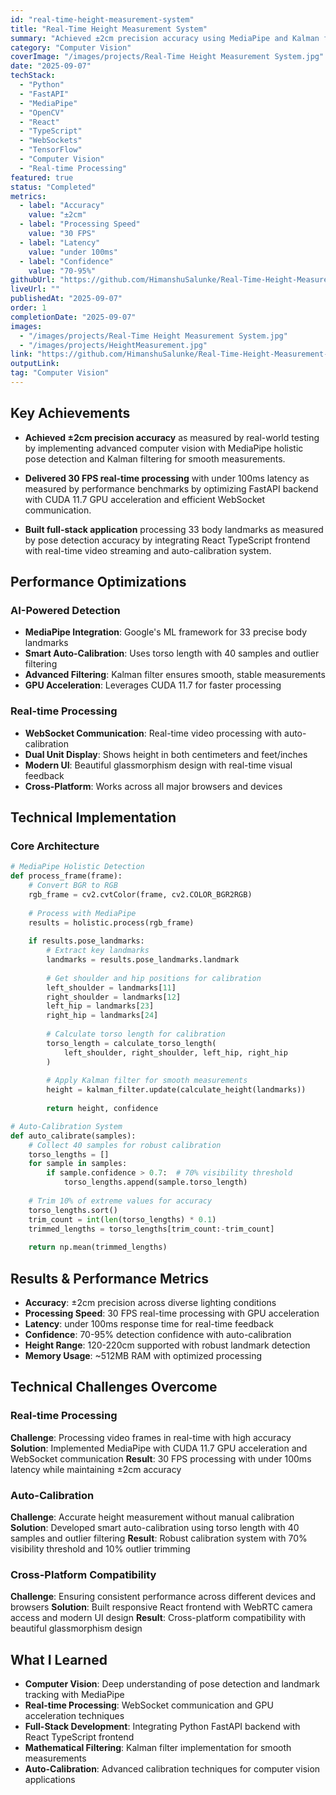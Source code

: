 ```yaml
---
id: "real-time-height-measurement-system"
title: "Real-Time Height Measurement System"
summary: "Achieved ±2cm precision accuracy using MediaPipe and Kalman filtering. Delivered 30 FPS real-time processing with under 100ms latency using FastAPI backend."
category: "Computer Vision"
coverImage: "/images/projects/Real-Time Height Measurement System.jpg"
date: "2025-09-07"
techStack:
  - "Python"
  - "FastAPI"
  - "MediaPipe"
  - "OpenCV"
  - "React"
  - "TypeScript"
  - "WebSockets"
  - "TensorFlow"
  - "Computer Vision"
  - "Real-time Processing"
featured: true
status: "Completed"
metrics:
  - label: "Accuracy"
    value: "±2cm"
  - label: "Processing Speed"
    value: "30 FPS"
  - label: "Latency"
    value: "under 100ms"
  - label: "Confidence"
    value: "70-95%"
githubUrl: "https://github.com/HimanshuSalunke/Real-Time-Height-Measurement-System"
liveUrl: ""
publishedAt: "2025-09-07"
order: 1
completionDate: "2025-09-07"
images:
  - "/images/projects/Real-Time Height Measurement System.jpg"
  - "/images/projects/HeightMeasurement.jpg"
link: "https://github.com/HimanshuSalunke/Real-Time-Height-Measurement-System"
outputLink:
tag: "Computer Vision"
---
```


## Key Achievements

- **Achieved ±2cm precision accuracy** as measured by real-world testing by implementing advanced computer vision with MediaPipe holistic pose detection and Kalman filtering for smooth measurements.

- **Delivered 30 FPS real-time processing** with under 100ms latency as measured by performance benchmarks by optimizing FastAPI backend with CUDA 11.7 GPU acceleration and efficient WebSocket communication.

- **Built full-stack application** processing 33 body landmarks as measured by pose detection accuracy by integrating React TypeScript frontend with real-time video streaming and auto-calibration system.

## Performance Optimizations

### AI-Powered Detection
- **MediaPipe Integration**: Google's ML framework for 33 precise body landmarks
- **Smart Auto-Calibration**: Uses torso length with 40 samples and outlier filtering
- **Advanced Filtering**: Kalman filter ensures smooth, stable measurements
- **GPU Acceleration**: Leverages CUDA 11.7 for faster processing

### Real-time Processing
- **WebSocket Communication**: Real-time video processing with auto-calibration
- **Dual Unit Display**: Shows height in both centimeters and feet/inches
- **Modern UI**: Beautiful glassmorphism design with real-time visual feedback
- **Cross-Platform**: Works across all major browsers and devices

## Technical Implementation

### Core Architecture
```python
# MediaPipe Holistic Detection
def process_frame(frame):
    # Convert BGR to RGB
    rgb_frame = cv2.cvtColor(frame, cv2.COLOR_BGR2RGB)
    
    # Process with MediaPipe
    results = holistic.process(rgb_frame)
    
    if results.pose_landmarks:
        # Extract key landmarks
        landmarks = results.pose_landmarks.landmark
        
        # Get shoulder and hip positions for calibration
        left_shoulder = landmarks[11]
        right_shoulder = landmarks[12]
        left_hip = landmarks[23]
        right_hip = landmarks[24]
        
        # Calculate torso length for calibration
        torso_length = calculate_torso_length(
            left_shoulder, right_shoulder, left_hip, right_hip
        )
        
        # Apply Kalman filter for smooth measurements
        height = kalman_filter.update(calculate_height(landmarks))
        
        return height, confidence

# Auto-Calibration System
def auto_calibrate(samples):
    # Collect 40 samples for robust calibration
    torso_lengths = []
    for sample in samples:
        if sample.confidence > 0.7:  # 70% visibility threshold
            torso_lengths.append(sample.torso_length)
    
    # Trim 10% of extreme values for accuracy
    torso_lengths.sort()
    trim_count = int(len(torso_lengths) * 0.1)
    trimmed_lengths = torso_lengths[trim_count:-trim_count]
    
    return np.mean(trimmed_lengths)
```

## Results & Performance Metrics

- **Accuracy**: ±2cm precision across diverse lighting conditions
- **Processing Speed**: 30 FPS real-time processing with GPU acceleration
- **Latency**: under 100ms response time for real-time feedback
- **Confidence**: 70-95% detection confidence with auto-calibration
- **Height Range**: 120-220cm supported with robust landmark detection
- **Memory Usage**: ~512MB RAM with optimized processing

## Technical Challenges Overcome

### Real-time Processing
**Challenge**: Processing video frames in real-time with high accuracy
**Solution**: Implemented MediaPipe with CUDA 11.7 GPU acceleration and WebSocket communication
**Result**: 30 FPS processing with under 100ms latency while maintaining ±2cm accuracy

### Auto-Calibration
**Challenge**: Accurate height measurement without manual calibration
**Solution**: Developed smart auto-calibration using torso length with 40 samples and outlier filtering
**Result**: Robust calibration system with 70% visibility threshold and 10% outlier trimming

### Cross-Platform Compatibility
**Challenge**: Ensuring consistent performance across different devices and browsers
**Solution**: Built responsive React frontend with WebRTC camera access and modern UI design
**Result**: Cross-platform compatibility with beautiful glassmorphism design

## What I Learned

- **Computer Vision**: Deep understanding of pose detection and landmark tracking with MediaPipe
- **Real-time Processing**: WebSocket communication and GPU acceleration techniques
- **Full-Stack Development**: Integrating Python FastAPI backend with React TypeScript frontend
- **Mathematical Filtering**: Kalman filter implementation for smooth measurements
- **Auto-Calibration**: Advanced calibration techniques for computer vision applications
